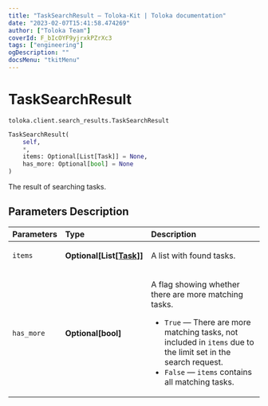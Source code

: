 ```yaml
---
title: "TaskSearchResult — Toloka-Kit | Toloka documentation"
date: "2023-02-07T15:41:58.474269"
author: ["Toloka Team"]
coverId: F_bIcOYF9yjrxkPZrXc3
tags: ["engineering"]
ogDescription: ""
docsMenu: "tkitMenu"
---
```


# TaskSearchResult
`toloka.client.search_results.TaskSearchResult`

```python
TaskSearchResult(
    self,
    *,
    items: Optional[List[Task]] = None,
    has_more: Optional[bool] = None
)
```

The result of searching tasks.

## Parameters Description

| Parameters | Type | Description |
| :----------| :----| :-----------|
`items`|**Optional\[List\[[Task](/docs-new/toloka-kit/reference/toloka.client.task.Task)\]\]**|<p>A list with found tasks.</p>
`has_more`|**Optional\[bool\]**|<p>A flag showing whether there are more matching tasks.</p> <ul> <li>`True` — There are more matching tasks, not included in `items` due to the limit set in the search request.</li> <li>`False` — `items` contains all matching tasks.</li> </ul>
